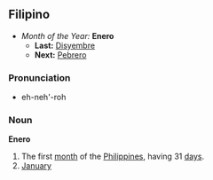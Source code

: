 ==Filipino==
*''Month of the Year:'' '''Enero'''
**'''Last:''' [[Disyembre]]
**'''Next:''' [[Pebrero]]

===Pronunciation===
*eh-neh'-roh

===Noun===
'''Enero'''
#The first [[month]] of the [[Philippines]], having 31 [[day]]s.
#[[January]]